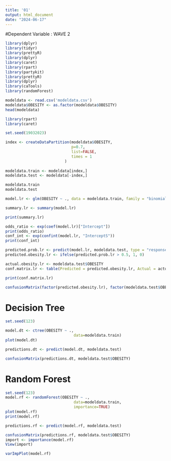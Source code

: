 ---
title: '01'
output: html_document
date: "2024-06-17"
---

#Dependent Variable : WAVE 2
```{r}
library(dplyr)
library(tidyr)
library(prettyR)
library(dplyr)
library(caret)
library(rpart)
library(partykit)
library(prettyR)
library(dplyr)
library(caTools) 
library(randomForest) 
```

```{r}
modeldata <- read.csv('modeldata.csv')
modeldata$OBESITY <- as.factor(modeldata$OBESITY)
head(modeldata)
```


```{r}
library(rpart)
library(caret)

set.seed(19032023)

index <- createDataPartition(modeldata$OBESITY, 
                             p=0.7,
                             list=FALSE, 
                             times = 1
                          )
 
modeldata.train <- modeldata[index,]
modeldata.test <- modeldata[-index,]

modeldata.train
modeldata.test
```

```{r}
model.lr <- glm(OBESITY ~ ., data = modeldata.train, family = "binomial")

summary.lr <- summary(model.lr)
```

```{r}
print(summary.lr)
```

```{r}
odds_ratio <- exp(coef(model.lr)["Intercept"])
print(odds_ratio)
conf_int <- exp(confint(model.lr, "InterceptS"))
print(conf_int)
```

```{r}
predicted.prob.lr <- predict(model.lr, modeldata.test, type = "response")
predicted.obesity.lr <- ifelse(predicted.prob.lr > 0.5, 1, 0)

actual.obesity.lr <- modeldata.test$OBESITY
conf.matrix.lr <- table(Predicted = predicted.obesity.lr, Actual = actual.obesity.lr)

print(conf.matrix.lr)
```

```{r}
confusionMatrix(factor(predicted.obesity.lr), factor(modeldata.test$OBESITY), positive = as.character(1))
```


# Decision Tree

```{r}
set.seed(123)

model.dt <- ctree(OBESITY ~ ., 
                              data=modeldata.train)
plot(model.dt)

```



```{r}

predictions.dt <- predict(model.dt, modeldata.test)

confusionMatrix(predictions.dt, modeldata.test$OBESITY)

```


# Random Forest

```{r}

set.seed(123)
model.rf <- randomForest(OBESITY ~ ., 
                              data=modeldata.train, 
                              importance=TRUE)
plot(model.rf)
print(model.rf)
```

```{r}
predictions.rf <- predict(model.rf, modeldata.test)

confusionMatrix(predictions.rf, modeldata.test$OBESITY)
import <- importance(model.rf)
View(import)
```
```{r}
varImpPlot(model.rf)
```
